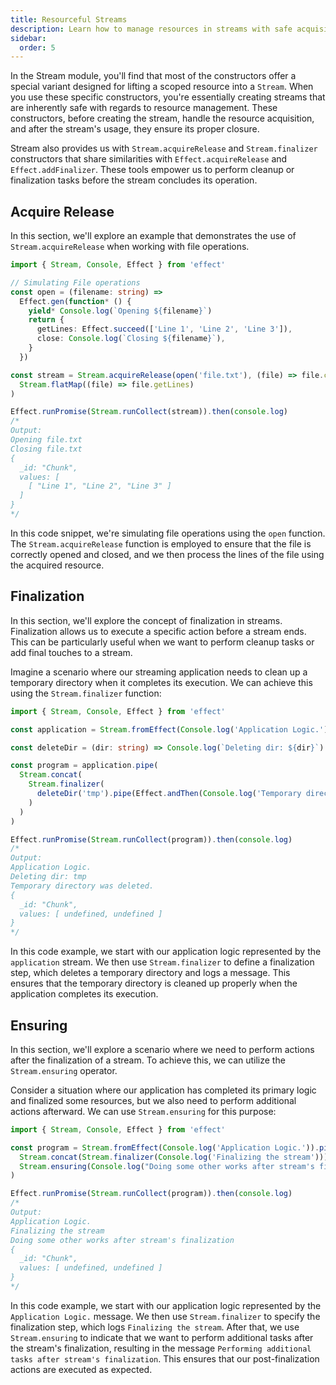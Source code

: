 ```yaml
---
title: Resourceful Streams
description: Learn how to manage resources in streams with safe acquisition and release, finalization for cleanup tasks, and ensuring post-finalization actions for robust resource handling in streaming applications.
sidebar:
  order: 5
---
```


In the Stream module, you'll find that most of the constructors offer a special variant designed for lifting a scoped resource into a `Stream`. When you use these specific constructors, you're essentially creating streams that are inherently safe with regards to resource management. These constructors, before creating the stream, handle the resource acquisition, and after the stream's usage, they ensure its proper closure.

Stream also provides us with `Stream.acquireRelease` and `Stream.finalizer` constructors that share similarities with `Effect.acquireRelease` and `Effect.addFinalizer`. These tools empower us to perform cleanup or finalization tasks before the stream concludes its operation.

## Acquire Release

In this section, we'll explore an example that demonstrates the use of `Stream.acquireRelease` when working with file operations.

```ts twoslash
import { Stream, Console, Effect } from 'effect'

// Simulating File operations
const open = (filename: string) =>
  Effect.gen(function* () {
    yield* Console.log(`Opening ${filename}`)
    return {
      getLines: Effect.succeed(['Line 1', 'Line 2', 'Line 3']),
      close: Console.log(`Closing ${filename}`),
    }
  })

const stream = Stream.acquireRelease(open('file.txt'), (file) => file.close).pipe(
  Stream.flatMap((file) => file.getLines)
)

Effect.runPromise(Stream.runCollect(stream)).then(console.log)
/*
Output:
Opening file.txt
Closing file.txt
{
  _id: "Chunk",
  values: [
    [ "Line 1", "Line 2", "Line 3" ]
  ]
}
*/
```

In this code snippet, we're simulating file operations using the `open` function. The `Stream.acquireRelease` function is employed to ensure that the file is correctly opened and closed, and we then process the lines of the file using the acquired resource.

## Finalization

In this section, we'll explore the concept of finalization in streams. Finalization allows us to execute a specific action before a stream ends. This can be particularly useful when we want to perform cleanup tasks or add final touches to a stream.

Imagine a scenario where our streaming application needs to clean up a temporary directory when it completes its execution. We can achieve this using the `Stream.finalizer` function:

```ts twoslash
import { Stream, Console, Effect } from 'effect'

const application = Stream.fromEffect(Console.log('Application Logic.'))

const deleteDir = (dir: string) => Console.log(`Deleting dir: ${dir}`)

const program = application.pipe(
  Stream.concat(
    Stream.finalizer(
      deleteDir('tmp').pipe(Effect.andThen(Console.log('Temporary directory was deleted.')))
    )
  )
)

Effect.runPromise(Stream.runCollect(program)).then(console.log)
/*
Output:
Application Logic.
Deleting dir: tmp
Temporary directory was deleted.
{
  _id: "Chunk",
  values: [ undefined, undefined ]
}
*/
```

In this code example, we start with our application logic represented by the `application` stream. We then use `Stream.finalizer` to define a finalization step, which deletes a temporary directory and logs a message. This ensures that the temporary directory is cleaned up properly when the application completes its execution.

## Ensuring

In this section, we'll explore a scenario where we need to perform actions after the finalization of a stream. To achieve this, we can utilize the `Stream.ensuring` operator.

Consider a situation where our application has completed its primary logic and finalized some resources, but we also need to perform additional actions afterward. We can use `Stream.ensuring` for this purpose:

```ts twoslash
import { Stream, Console, Effect } from 'effect'

const program = Stream.fromEffect(Console.log('Application Logic.')).pipe(
  Stream.concat(Stream.finalizer(Console.log('Finalizing the stream'))),
  Stream.ensuring(Console.log("Doing some other works after stream's finalization"))
)

Effect.runPromise(Stream.runCollect(program)).then(console.log)
/*
Output:
Application Logic.
Finalizing the stream
Doing some other works after stream's finalization
{
  _id: "Chunk",
  values: [ undefined, undefined ]
}
*/
```

In this code example, we start with our application logic represented by the `Application Logic.` message. We then use `Stream.finalizer` to specify the finalization step, which logs `Finalizing the stream`. After that, we use `Stream.ensuring` to indicate that we want to perform additional tasks after the stream's finalization, resulting in the message `Performing additional tasks after stream's finalization`. This ensures that our post-finalization actions are executed as expected.

